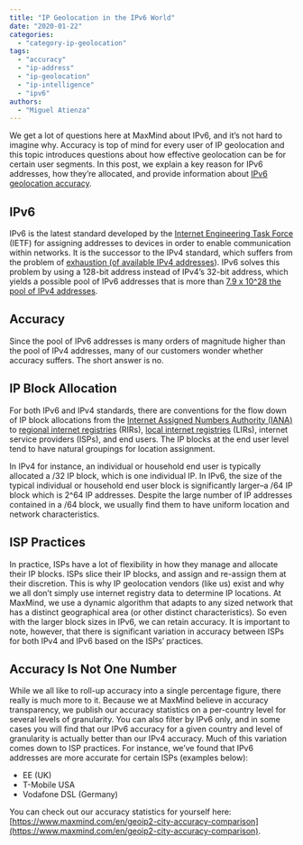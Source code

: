 ```yaml
---
title: "IP Geolocation in the IPv6 World"
date: "2020-01-22"
categories:
  - "category-ip-geolocation"
tags:
  - "accuracy"
  - "ip-address"
  - "ip-geolocation"
  - "ip-intelligence"
  - "ipv6"
authors:
  - "Miguel Atienza"
---
```


We get a lot of questions here at MaxMind about IPv6, and it’s not hard to
imagine why. Accuracy is top of mind for every user of IP geolocation and this
topic introduces questions about how effective geolocation can be for certain
user segments. In this post, we explain a key reason for IPv6 addresses, how
they’re allocated, and provide information about [IPv6 geolocation
accuracy](https://www.maxmind.com/en/geoip2-city-accuracy-comparison).

## IPv6

IPv6 is the latest standard developed by the [Internet Engineering Task
Force](https://en.wikipedia.org/wiki/Internet_Engineering_Task_Force) (IETF) for
assigning addresses to devices in order to enable communication within networks.
It is the successor to the IPv4 standard, which suffers from the problem of
[exhaustion (of available IPv4
addresses](https://www.ripe.net/manage-ips-and-asns/ipv4/ipv4-run-out)). IPv6
solves this problem by using a 128-bit address instead of IPv4’s 32-bit address,
which yields a possible pool of IPv6 addresses that is more than [7.9 x 10^28
the pool of IPv4 addresses](https://en.wikipedia.org/wiki/IPv6).

## **Accuracy**

Since the pool of IPv6 addresses is many orders of magnitude higher than the
pool of IPv4 addresses, many of our customers wonder whether accuracy suffers.
The short answer is no.

## **IP Block Allocation**

For both IPv6 and IPv4 standards, there are conventions for the flow down of IP
block allocations from the [Internet Assigned Numbers Authority
(IANA)](https://www.iana.org/numbers) to [regional internet
registries](https://en.wikipedia.org/wiki/Regional_Internet_registry) (RIRs),
[local internet
registries](https://en.wikipedia.org/wiki/Regional_Internet_registry#Local_Internet_registry)
(LIRs), internet service providers (ISPs), and end users. The IP blocks at the
end user level tend to have natural groupings for location assignment.

In IPv4 for instance, an individual or household end user is typically allocated
a /32 IP block, which is one individual IP. In IPv6, the size of the typical
individual or household end user block is significantly larger–a /64 IP block
which is 2^64 IP addresses. Despite the large number of IP addresses contained
in a /64 block, we usually find them to have uniform location and network
characteristics.

## ISP Practices

In practice, ISPs have a lot of flexibility in how they manage and allocate
their IP blocks. ISPs slice their IP blocks, and assign and re-assign them at
their discretion. This is why IP geolocation vendors (like us) exist and why we
all don’t simply use internet registry data to determine IP locations. At
MaxMind, we use a dynamic algorithm that adapts to any sized network that has a
distinct geographical area (or other distinct characteristics). So even with the
larger block sizes in IPv6, we can retain accuracy. It is important to note,
however, that there is significant variation in accuracy between ISPs for both
IPv4 and IPv6 based on the ISPs’ practices.

## Accuracy Is Not One Number

While we all like to roll-up accuracy into a single percentage figure, there
really is much more to it. Because we at MaxMind believe in accuracy
transparency, we publish our accuracy statistics on a per-country level for
several levels of granularity. You can also filter by IPv6 only, and in some
cases you will find that our IPv6 accuracy for a given country and level of
granularity is actually better than our IPv4 accuracy. Much of this variation
comes down to ISP practices. For instance, we’ve found that IPv6 addresses are
more accurate for certain ISPs (examples below):

- EE (UK)
- T-Mobile USA
- Vodafone DSL (Germany)

You can check out our accuracy statistics for yourself here:
[https://www.maxmind.com/en/geoip2-city-accuracy-comparison](https://www.maxmind.com/en/geoip2-city-accuracy-comparison).
